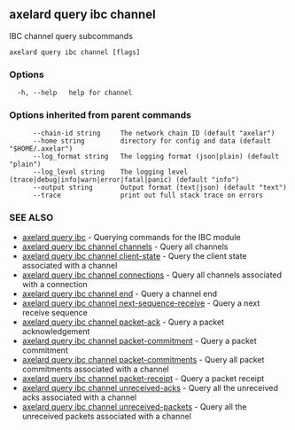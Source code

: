 ## axelard query ibc channel

IBC channel query subcommands

```
axelard query ibc channel [flags]
```

### Options

```
  -h, --help   help for channel
```

### Options inherited from parent commands

```
      --chain-id string     The network chain ID (default "axelar")
      --home string         directory for config and data (default "$HOME/.axelar")
      --log_format string   The logging format (json|plain) (default "plain")
      --log_level string    The logging level (trace|debug|info|warn|error|fatal|panic) (default "info")
      --output string       Output format (text|json) (default "text")
      --trace               print out full stack trace on errors
```

### SEE ALSO

- [axelard query ibc](/cli-docs/v0_31_3/axelard_query_ibc) - Querying commands for the IBC module
- [axelard query ibc channel channels](/cli-docs/v0_31_3/axelard_query_ibc_channel_channels) - Query all channels
- [axelard query ibc channel client-state](/cli-docs/v0_31_3/axelard_query_ibc_channel_client-state) - Query the client state associated with a channel
- [axelard query ibc channel connections](/cli-docs/v0_31_3/axelard_query_ibc_channel_connections) - Query all channels associated with a connection
- [axelard query ibc channel end](/cli-docs/v0_31_3/axelard_query_ibc_channel_end) - Query a channel end
- [axelard query ibc channel next-sequence-receive](/cli-docs/v0_31_3/axelard_query_ibc_channel_next-sequence-receive) - Query a next receive sequence
- [axelard query ibc channel packet-ack](/cli-docs/v0_31_3/axelard_query_ibc_channel_packet-ack) - Query a packet acknowledgement
- [axelard query ibc channel packet-commitment](/cli-docs/v0_31_3/axelard_query_ibc_channel_packet-commitment) - Query a packet commitment
- [axelard query ibc channel packet-commitments](/cli-docs/v0_31_3/axelard_query_ibc_channel_packet-commitments) - Query all packet commitments associated with a channel
- [axelard query ibc channel packet-receipt](/cli-docs/v0_31_3/axelard_query_ibc_channel_packet-receipt) - Query a packet receipt
- [axelard query ibc channel unreceived-acks](/cli-docs/v0_31_3/axelard_query_ibc_channel_unreceived-acks) - Query all the unreceived acks associated with a channel
- [axelard query ibc channel unreceived-packets](/cli-docs/v0_31_3/axelard_query_ibc_channel_unreceived-packets) - Query all the unreceived packets associated with a channel
